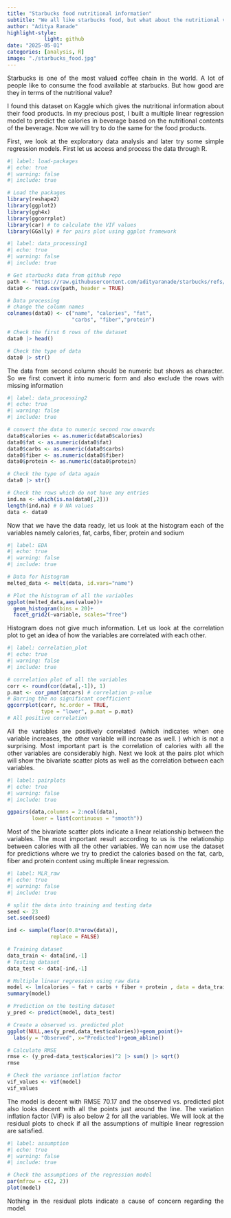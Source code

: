 ```yaml
---
title: "Starbucks food nutritional information"
subtitle: "We all like starbucks food, but what about the nutritional value of them?"
author: "Aditya Ranade"
highlight-style:
            light: github
date: "2025-05-01"
categories: [analysis, R]
image: "./starbucks_food.jpg"
---
```


::: {style="text-align: justify"}
Starbucks is one of the most valued coffee chain in the world. A lot of people like to consume the food available at starbucks. But how good are they in terms of the nutritional value?
:::

::: {style="text-align: justify"}
I found this dataset on Kaggle which gives the nutritional information about their food products. In my precious post, I built a multiple linear regression model to predict the calories in beverage based on the nutritional contents of the beverage. Now we will try to do the same for the food products.

First, we look at the exploratory data analysis and later try some simple regression models. First let us access and process the data through R.
:::

```r
#| label: load-packages
#| echo: true
#| warning: false
#| include: true

# Load the packages
library(reshape2)
library(ggplot2)
library(ggh4x)
library(ggcorrplot)
library(car) # to calculate the VIF values
library(GGally) # for pairs plot using ggplot framework
```

```r
#| label: data_processing1
#| echo: true
#| warning: false
#| include: true

# Get starbucks data from github repo
path <- "https://raw.githubusercontent.com/adityaranade/starbucks/refs/heads/main/data/starbucks-menu-nutrition-food.csv"
data0 <- read.csv(path, header = TRUE)

# Data processing
# change the column names
colnames(data0) <- c("name", "calories", "fat", 
                     "carbs", "fiber","protein")

# Check the first 6 rows of the dataset
data0 |> head()

# Check the type of data
data0 |> str()

```

::: {style="text-align: justify"}
The data from second column should be numeric but shows as character. So we first convert it into numeric form and also exclude the rows with missing information
:::

```r
#| label: data_processing2
#| echo: true
#| warning: false
#| include: true

# convert the data to numeric second row onwards
data0$calories <- as.numeric(data0$calories)
data0$fat <- as.numeric(data0$fat)
data0$carbs <- as.numeric(data0$carbs)
data0$fiber <- as.numeric(data0$fiber)
data0$protein <- as.numeric(data0$protein)

# Check the type of data again
data0 |> str()

# Check the rows which do not have any entries
ind.na <- which(is.na(data0[,2]))
length(ind.na) # 0 NA values
data <- data0
```

::: {style="text-align: justify"}
Now that we have the data ready, let us look at the histogram each of the variables namely calories, fat, carbs, fiber, protein and sodium
:::

```r
#| label: EDA
#| echo: true
#| warning: false
#| include: true

# Data for histogram
melted_data <- melt(data, id.vars="name")

# Plot the histogram of all the variables
ggplot(melted_data,aes(value))+
  geom_histogram(bins = 20)+
  facet_grid2(~variable, scales="free")
```

::: {style="text-align: justify"}
Histogram does not give much information. Let us look at the correlation plot to get an idea of how the variables are correlated with each other.
:::

```r
#| label: correlation_plot
#| echo: true
#| warning: false
#| include: true

# correlation plot of all the variables
corr <- round(cor(data[,-1]), 1)
p.mat <- cor_pmat(mtcars) # correlation p-value
# Barring the no significant coefficient
ggcorrplot(corr, hc.order = TRUE,
           type = "lower", p.mat = p.mat)
# All positive correlation
```

::: {style="text-align: justify"}
All the variables are positively correlated (which indicates when one variable increases, the other variable will increase as well. ) which is not a surprising. Most important part is the correlation of calories with all the other variables are considerably high. Next we look at the pairs plot which will show the bivariate scatter plots as well as the correlation between each variables.
:::

```r
#| label: pairplots
#| echo: true
#| warning: false
#| include: true

ggpairs(data,columns = 2:ncol(data),
        lower = list(continuous = "smooth"))

```

::: {style="text-align: justify"}
Most of the bivariate scatter plots indicate a linear relationship between the variables. The most important result according to us is the relationship between calories with all the other variables. We can now use the dataset for predictions where we try to predict the calories based on the fat, carb, fiber and protein content using multiple linear regression.
:::

```r
#| label: MLR_raw
#| echo: true
#| warning: false
#| include: true

# split the data into training and testing data
seed <- 23
set.seed(seed)

ind <- sample(floor(0.8*nrow(data)),
              replace = FALSE)

# Training dataset
data_train <- data[ind,-1]
# Testing dataset
data_test <- data[-ind,-1]

# Multiple linear regression using raw data
model <- lm(calories ~ fat + carbs + fiber + protein , data = data_train)
summary(model)

# Prediction on the testing dataset
y_pred <- predict(model, data_test)

# Create a observed vs. predicted plot
ggplot(NULL,aes(y_pred,data_test$calories))+geom_point()+
  labs(y = "Observed", x="Predicted")+geom_abline()

# Calculate RMSE
rmse <- (y_pred-data_test$calories)^2 |> sum() |> sqrt()
rmse

# Check the variance inflation factor
vif_values <- vif(model)
vif_values
```

::: {style="text-align: justify"}
The model is decent with RMSE 70.17 and the observed vs. predicted plot also looks decent with all the points just around the line. The variation inflation factor (VIF) is also below 2 for all the variables. We will look at the residual plots to check if all the assumptions of multiple linear regression are satisfied.
:::

```r
#| label: assumption
#| echo: true
#| warning: false
#| include: true

# Check the assumptions of the regression model
par(mfrow = c(2, 2))
plot(model)
```

::: {style="text-align: justify"}
Nothing in the residual plots indicate a cause of concern regarding the model.
:::
